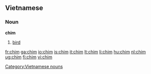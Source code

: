 ==Vietnamese==
===Noun===
'''chim'''
#[[bird]]

[[Category:Vietnamese nouns]]

{{vi-attention}}

[[fr:chim]]
[[ga:chim]]
[[io:chim]]
[[is:chim]]
[[it:chim]]
[[lt:chim]]
[[li:chim]]
[[hu:chim]]
[[nl:chim]]
[[ug:chim]]
[[fi:chim]]
[[vi:chim]]